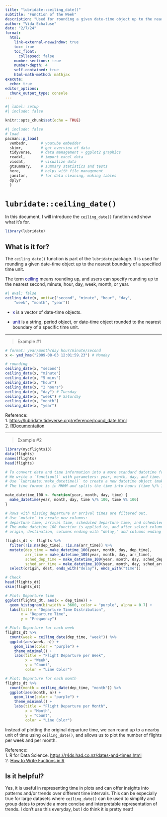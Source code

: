 ```yaml
---
title: "lubridate::ceiling_date()"
subtitle: "Function of the Week"
description: "Used for rounding a given date-time object up to the nearest boundary of a specified time unit"
author: "Vida Echaluse"
date: "2/7/24"
format: 
  html:
    link-external-newwindow: true
    toc: true
    toc_float:
      collapsed: false
    number-sections: true
    number-depth: 4
    self-contained: true
    html-math-method: mathjax
execute:
  echo: true
editor_options: 
  chunk_output_type: console
---
```



```r

#| label: setup
#| include: false

knitr::opts_chunk$set(echo = TRUE)
```

```r
#| include: false
# load
pacman::p_load(
  vembedr,      # youtube embedder
  skimr,        # get overview of data
  tidyverse,    # data management + ggplot2 graphics 
  readxl,       # import excel data
  visdat,       # visualize data
  gtsummary,    # summary statistics and tests
  here,         # helps with file management
  janitor,      # for data cleaning, making tables
  dplyr
  )
```



# `lubridate::ceiling_date()`

In this document, I will introduce the `ceiling_date()` function and show what it's for.

```r
library(lubridate)
```


## What is it for?

The `ceiling_date()` function is part of the `lubridate` package. It is used for rounding a given date-time object up to the nearest boundary of a specified time unit. 

The term <font color = "darkblue"> ceiling </font> means rounding up, and users can specify rounding up to the nearest second, minute, hour, day, week, month, or year.

```r
#| eval: false
ceiling_date(x, unit=c("second", "minute", "hour", "day",
    "week", "month", "year"))
```

*   <font color = "darkblue"> x </font> is a vector of date-time objects.

*   <font color = "darkblue"> unit </font> is a string, period object, or date-time object rounded to the nearest boundary of a specific time unit.


*****


> Example #1

```r
# format: year/month/day hour/minute/second
x <- ymd_hms("2009-08-03 12:01:59.23") # Monday
```

```r
# rounding
ceiling_date(x, "second")
ceiling_date(x, "minute")
ceiling_date(x, "5 mins")
ceiling_date(x, "hour")
ceiling_date(x, "2 hours")
ceiling_date(x, "day") # Tuesday
ceiling_date(x, "week") # Saturday
ceiling_date(x, "month")
ceiling_date(x, "year")
```


Reference:  
1. <https://lubridate.tidyverse.org/reference/round_date.html>  
2. [RDocumentation](https://www.rdocumentation.org/packages/lubridate/versions/0.2.5/topics/ceiling_date)


*****


> Example #2

```r
library(nycflights13)
data(flights)
names(flights)
head(flights)
```

```r
# To convert date and time information into a more standard datetime format.
# We write a `function()` with parameters: year, month, day, and time.
# Use `lubridate::make_datetime()` to create a new datetime object (make_datetime_100). 
# The time format is in HHMM and splits the time into hours (time %/% 100) and minutes (time %% 100).

make_datetime_100 <- function(year, month, day, time) {
  make_datetime(year, month, day, time %/% 100, time %% 100)
}
```

```r
# Rows with missing departure or arrival times are filtered out. 
# Use `mutate` to create new columns:
# departure time, arrival time, scheduled departure time, and scheduled arrival time. 
# The make_datetime_100 function is applied to, and after select columns:
# origin, destination, columns ending with "delay," and columns ending with "time".

flights_dt <- flights %>% 
  filter(!is.na(dep_time), !is.na(arr_time)) %>% 
  mutate(dep_time = make_datetime_100(year, month, day, dep_time),
         arr_time = make_datetime_100(year, month, day, arr_time),
         sched_dep_time = make_datetime_100(year, month, day, sched_dep_time),
         sched_arr_time = make_datetime_100(year, month, day, sched_arr_time)) %>%
  select(origin, dest, ends_with("delay"), ends_with("time"))
```

```r
# Check
head(flights_dt)
skim(flights_dt)
```

```r
# Plot: Departure time
ggplot(flights_dt, aes(x = dep_time)) +
  geom_histogram(binwidth = 3600, color = "purple", alpha = 0.7) +
  labs(title = "Departure Time Distribution",
       x = "Departure Time",
       y = "Frequency")
```

```r
# Plot: Departure for each week
flights_dt %>% 
  count(week = ceiling_date(dep_time, "week")) %>% 
  ggplot(aes(week, n)) +
    geom_line(color = "purple") +
    theme_minimal() +
    labs(title = "Flight Departure per Week",
         x = "Week",
         y = "Count",
         color = "Line Color")
```

```r
# Plot: Departure for each month
flights_dt %>% 
  count(month = ceiling_date(dep_time, "month")) %>% 
  ggplot(aes(month, n)) +
    geom_line(color = "purple") +
    theme_minimal() +
    labs(title = "Flight Departure per Month",
         x = "Month",
         y = "Count",
         color = "Line Color")
```

Instead of plotting the original departure time, we can round up to a nearby unit of time using `ceiling_date()`, and allows us to plot the number of flights per week and per month.

Reference:  
1. R for Data Science. <https://r4ds.had.co.nz/dates-and-times.html>  
2. [How to Write Fuctions in R](https://www.dataquest.io/blog/write-functions-in-r/)


## Is it helpful?
Yes, it is useful in representing time in plots and can offer insights into patterns and/or trends over different time intervals. This can be especially true for large datasets where `ceiling_date()` can be used to simplify and group dates to provide a more concise and interpretable representation of trends. I don't use this everyday, but I do think it is pretty neat!